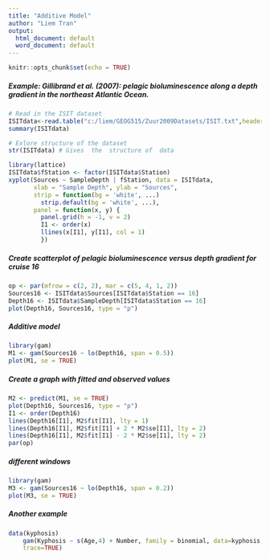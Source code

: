 ---
title: "Additive Model"
author: "Liem Tran"
output:
  html_document: default
  word_document: default
---

```{r setup, include=FALSE}
knitr::opts_chunk$set(echo = TRUE)
```
##### Example: Gillibrand et al. (2007): pelagic bioluminescence along a depth gradient in the northeast Atlantic Ocean.
```{r}
# Read in the ISIT dataset
ISITdata<-read.table("c:/liem/GEOG515/Zuur2009Datasets/ISIT.txt",header = TRUE,sep="\t")
summary(ISITdata)

# Exlore structure of the dataset
str(ISITdata) # Gives  the  structure of  data

library(lattice)
ISITdata$fStation <- factor(ISITdata$Station)
xyplot(Sources ~ SampleDepth | fStation, data = ISITdata, 
       xlab = "Sample Depth", ylab = "Sources",
       strip = function(bg = 'white', ...)
         strip.default(bg = 'white', ...),
       panel = function(x, y) {
         panel.grid(h = -1, v = 2) 
         I1 <- order(x)
         llines(x[I1], y[I1], col = 1)
         })
```
##### Create scatterplot of pelagic bioluminescence versus depth gradient for cruise 16
```{r}
op <- par(mfrow = c(2, 2), mar = c(5, 4, 1, 2))
Sources16 <- ISITdata$Sources[ISITdata$Station == 16]
Depth16 <- ISITdata$SampleDepth[ISITdata$Station == 16]
plot(Depth16, Sources16, type = "p")
```
##### Additive model
```{r}
library(gam)
M1 <- gam(Sources16 ~ lo(Depth16, span = 0.5))
plot(M1, se = TRUE)
```
##### Create a graph with fitted and observed values
```{r}
M2 <- predict(M1, se = TRUE)
plot(Depth16, Sources16, type = "p")
I1 <- order(Depth16)
lines(Depth16[I1], M2$fit[I1], lty = 1)
lines(Depth16[I1], M2$fit[I1] + 2 * M2$se[I1], lty = 2) 
lines(Depth16[I1], M2$fit[I1] - 2 * M2$se[I1], lty = 2) 
par(op)
```
##### different windows
```{r}
library(gam)
M3 <- gam(Sources16 ~ lo(Depth16, span = 0.2))
plot(M3, se = TRUE)
```
##### Another example
```{r}
data(kyphosis)
    gam(Kyphosis ~ s(Age,4) + Number, family = binomial, data=kyphosis,
    trace=TRUE)
```